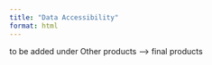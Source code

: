 ```yaml
---
title: "Data Accessibility"
format: html
---
```


to be added under Other products --> final products
